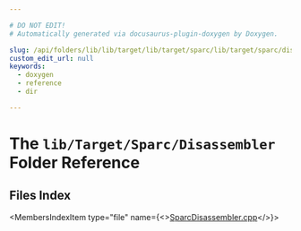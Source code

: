 ```yaml
---

# DO NOT EDIT!
# Automatically generated via docusaurus-plugin-doxygen by Doxygen.

slug: /api/folders/lib/lib/target/lib/target/sparc/lib/target/sparc/disassembler
custom_edit_url: null
keywords:
  - doxygen
  - reference
  - dir

---
```





# The `lib/Target/Sparc/Disassembler` Folder Reference

<DoxygenPage pluginConfig={pluginConfig}>



## Files Index

<MembersIndex>

<MembersIndexItem
  type="file"
  name={<><a href="/docs/api/files/lib/lib/target/lib/target/sparc/lib/target/sparc/disassembler/sparcdisassembler-cpp">SparcDisassembler.cpp</a></>}>
</MembersIndexItem>

</MembersIndex>


</DoxygenPage>
